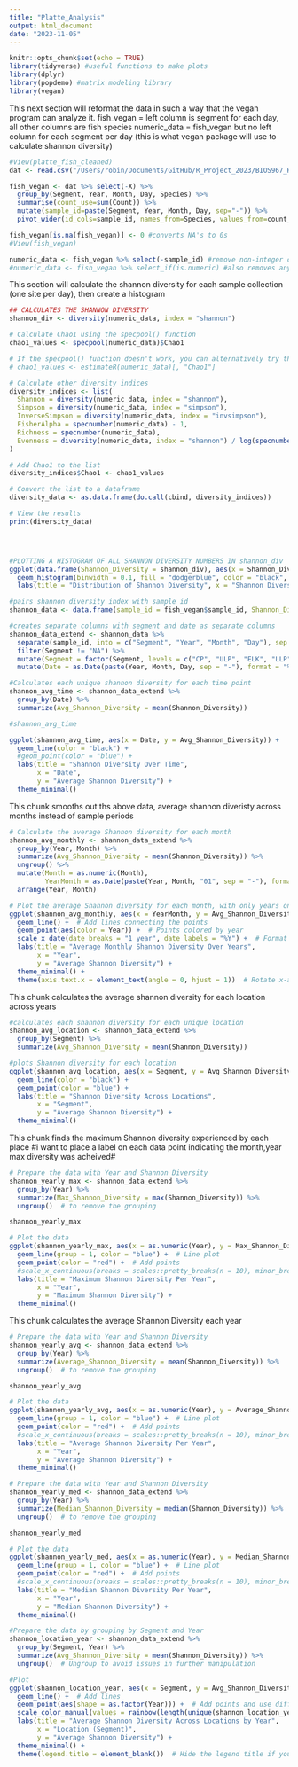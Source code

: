 ```yaml
---
title: "Platte_Analysis"
output: html_document
date: "2023-11-05"
---
```


```r
knitr::opts_chunk$set(echo = TRUE)
library(tidyverse) #useful functions to make plots
library(dplyr) 
library(popdemo) #matrix modeling library
library(vegan)
```

This next section will reformat the data in such a way that the vegan program can analyze it.
  fish_vegan = left column is segment for each day, all other columns are fish species
  numeric_data = fish_vegan but no left column for each segment per day (this is what vegan package will use to calculate    shannon diversity)

```r
#View(platte_fish_cleaned)
dat <- read.csv("/Users/robin/Documents/GitHub/R_Project_2023/BIOS967_Rodenburg/data/Platte_Fish_Cleaned.csv")

fish_vegan <- dat %>% select(-X) %>%
  group_by(Segment, Year, Month, Day, Species) %>%
  summarise(count_use=sum(Count)) %>%
  mutate(sample_id=paste(Segment, Year, Month, Day, sep="-")) %>%
  pivot_wider(id_cols=sample_id, names_from=Species, values_from=count_use)

fish_vegan[is.na(fish_vegan)] <- 0 #converts NA's to 0s
#View(fish_vegan)

numeric_data <- fish_vegan %>% select(-sample_id) #remove non-integer column
#numeric_data <- fish_vegan %>% select_if(is.numeric) #also removes any non-integer columns
```

This section will calculate the shannon diversity for each sample collection (one site per day), then create a histogram 

```r
## CALCULATES THE SHANNON DIVERSITY
shannon_div <- diversity(numeric_data, index = "shannon")

# Calculate Chao1 using the specpool() function
chao1_values <- specpool(numeric_data)$Chao1

# If the specpool() function doesn't work, you can alternatively try this:
# chao1_values <- estimateR(numeric_data)[, "Chao1"]

# Calculate other diversity indices
diversity_indices <- list(
  Shannon = diversity(numeric_data, index = "shannon"),
  Simpson = diversity(numeric_data, index = "simpson"),
  InverseSimpson = diversity(numeric_data, index = "invsimpson"),
  FisherAlpha = specnumber(numeric_data) - 1,
  Richness = specnumber(numeric_data),
  Evenness = diversity(numeric_data, index = "shannon") / log(specnumber(numeric_data))
)

# Add Chao1 to the list
diversity_indices$Chao1 <- chao1_values

# Convert the list to a dataframe
diversity_data <- as.data.frame(do.call(cbind, diversity_indices))

# View the results
print(diversity_data)




#PLOTTING A HISTOGRAM OF ALL SHANNON DIVERSITY NUMBERS IN shannon_div
ggplot(data.frame(Shannon_Diversity = shannon_div), aes(x = Shannon_Diversity)) +
  geom_histogram(binwidth = 0.1, fill = "dodgerblue", color = "black", alpha = 0.7) +
  labs(title = "Distribution of Shannon Diversity", x = "Shannon Diversity", y = "Number of Samples")
```


```r
#pairs shannon diversity index with sample id
shannon_data <- data.frame(sample_id = fish_vegan$sample_id, Shannon_Diversity = shannon_div)

#creates separate columns with segment and date as separate columns
shannon_data_extend <- shannon_data %>%
  separate(sample_id, into = c("Segment", "Year", "Month", "Day"), sep = "-") %>%
  filter(Segment != "NA") %>% 
  mutate(Segment = factor(Segment, levels = c("CP", "ULP", "ELK", "LLP", "PMC"))) %>% 
  mutate(Date = as.Date(paste(Year, Month, Day, sep = "-"), format = "%Y-%m-%d"))

#Calculates each unique shannon diversity for each time point
shannon_avg_time <- shannon_data_extend %>%
  group_by(Date) %>%
  summarize(Avg_Shannon_Diversity = mean(Shannon_Diversity))

#shannon_avg_time

ggplot(shannon_avg_time, aes(x = Date, y = Avg_Shannon_Diversity)) +
  geom_line(color = "black") +
  #geom_point(color = "blue") +
  labs(title = "Shannon Diversity Over Time",
       x = "Date",
       y = "Average Shannon Diversity") +
  theme_minimal()
```

This chunk smooths out ths above data, average shannon diveristy across months instead of sample periods
```r
# Calculate the average Shannon diversity for each month
shannon_avg_monthly <- shannon_data_extend %>%
  group_by(Year, Month) %>%
  summarize(Avg_Shannon_Diversity = mean(Shannon_Diversity)) %>%
  ungroup() %>%
  mutate(Month = as.numeric(Month),
         YearMonth = as.Date(paste(Year, Month, "01", sep = "-"), format="%Y-%m-%d")) %>%
  arrange(Year, Month)

# Plot the average Shannon diversity for each month, with only years on the x-axis
ggplot(shannon_avg_monthly, aes(x = YearMonth, y = Avg_Shannon_Diversity)) +
  geom_line() +  # Add lines connecting the points
  geom_point(aes(color = Year)) +  # Points colored by year
  scale_x_date(date_breaks = "1 year", date_labels = "%Y") +  # Format x-axis labels to show only years
  labs(title = "Average Monthly Shannon Diversity Over Years",
       x = "Year",
       y = "Average Shannon Diversity") +
  theme_minimal() +
  theme(axis.text.x = element_text(angle = 0, hjust = 1))  # Rotate x-axis labels for readability
```


This chunk calculates the average shannon diversity for each location across years 
```r
#calculates each shannon diversity for each unique location
shannon_avg_location <- shannon_data_extend %>%
  group_by(Segment) %>%
  summarize(Avg_Shannon_Diversity = mean(Shannon_Diversity))

#plots Shannon diversity for each location
ggplot(shannon_avg_location, aes(x = Segment, y = Avg_Shannon_Diversity)) +
  geom_line(color = "black") +
  geom_point(color = "blue") +
  labs(title = "Shannon Diversity Across Locations",
       x = "Segment",
       y = "Average Shannon Diversity") +
  theme_minimal()
```

This chunk finds the maximum Shannon diversity experienced by each place
#i want to place a label on each data point indicating the month,year max diversity was acheived#

```r
# Prepare the data with Year and Shannon Diversity
shannon_yearly_max <- shannon_data_extend %>%
  group_by(Year) %>%
  summarize(Max_Shannon_Diversity = max(Shannon_Diversity)) %>%
  ungroup()  # to remove the grouping

shannon_yearly_max

# Plot the data
ggplot(shannon_yearly_max, aes(x = as.numeric(Year), y = Max_Shannon_Diversity)) +
  geom_line(group = 1, color = "blue") +  # Line plot
  geom_point(color = "red") +  # Add points
  #scale_x_continuous(breaks = scales::pretty_breaks(n = 10), minor_breaks = NULL) +  # Pretty breaks for years
  labs(title = "Maximum Shannon Diversity Per Year",
       x = "Year",
       y = "Maximum Shannon Diversity") +
  theme_minimal()
```

This chunk calculates the average Shannon Diversity each year
```r
# Prepare the data with Year and Shannon Diversity
shannon_yearly_avg <- shannon_data_extend %>%
  group_by(Year) %>%
  summarize(Average_Shannon_Diversity = mean(Shannon_Diversity)) %>%
  ungroup()  # to remove the grouping

shannon_yearly_avg

# Plot the data
ggplot(shannon_yearly_avg, aes(x = as.numeric(Year), y = Average_Shannon_Diversity)) +
  geom_line(group = 1, color = "blue") +  # Line plot
  geom_point(color = "red") +  # Add points
  #scale_x_continuous(breaks = scales::pretty_breaks(n = 10), minor_breaks = NULL) +  # Pretty breaks for years
  labs(title = "Average Shannon Diversity Per Year",
       x = "Year",
       y = "Average Shannon Diversity") +
  theme_minimal()
```

```r
# Prepare the data with Year and Shannon Diversity
shannon_yearly_med <- shannon_data_extend %>%
  group_by(Year) %>%
  summarize(Median_Shannon_Diversity = median(Shannon_Diversity)) %>%
  ungroup()  # to remove the grouping

shannon_yearly_med

# Plot the data
ggplot(shannon_yearly_med, aes(x = as.numeric(Year), y = Median_Shannon_Diversity)) +
  geom_line(group = 1, color = "blue") +  # Line plot
  geom_point(color = "red") +  # Add points
  #scale_x_continuous(breaks = scales::pretty_breaks(n = 10), minor_breaks = NULL) +  # Pretty breaks for years
  labs(title = "Median Shannon Diversity Per Year",
       x = "Year",
       y = "Median Shannon Diversity") +
  theme_minimal()
```

```r
#Prepare the data by grouping by Segment and Year
shannon_location_year <- shannon_data_extend %>%
  group_by(Segment, Year) %>%
  summarize(Avg_Shannon_Diversity = mean(Shannon_Diversity)) %>%
  ungroup()  # Ungroup to avoid issues in further manipulation

#Plot
ggplot(shannon_location_year, aes(x = Segment, y = Avg_Shannon_Diversity, group = Year, color = as.factor(Year))) +
  geom_line() +  # Add lines
  geom_point(aes(shape = as.factor(Year))) +  # Add points and use different shapes for each year
  scale_color_manual(values = rainbow(length(unique(shannon_location_year$Year)))) +  # Set manual colors if desired
  labs(title = "Average Shannon Diversity Across Locations by Year",
       x = "Location (Segment)",
       y = "Average Shannon Diversity") +
  theme_minimal() +
  theme(legend.title = element_blank())  # Hide the legend title if you wish
```


